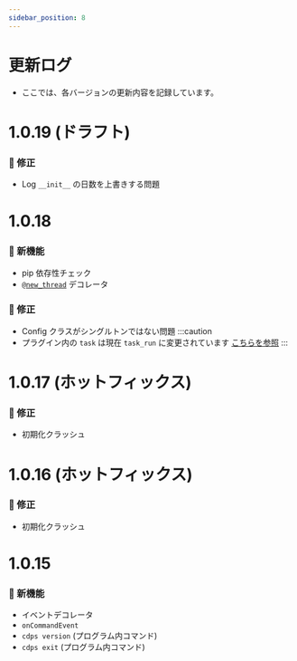 ```yaml
---
sidebar_position: 8
---
```


# 更新ログ
- ここでは、各バージョンの更新内容を記録しています。

# 1.0.19 (ドラフト)
### 🐞 修正
- Log `__init__` の日数を上書きする問題

# 1.0.18
### 🌟 新機能
- pip 依存性チェック
- [`@new_thread`](../more/thread#new_thread) デコレータ
### 🐞 修正
- Config クラスがシングルトンではない問題
:::caution
- プラグイン内の `task` は現在 `task_run` に変更されています [こちらを参照](../more/thread#task_run)
:::

# 1.0.17 (ホットフィックス)
### 🐞 修正
- 初期化クラッシュ

# 1.0.16 (ホットフィックス)
### 🐞 修正
- 初期化クラッシュ

# 1.0.15
### 🌟 新機能
- イベントデコレータ
- `onCommandEvent`
- `cdps version` (プログラム内コマンド)
- `cdps exit` (プログラム内コマンド)